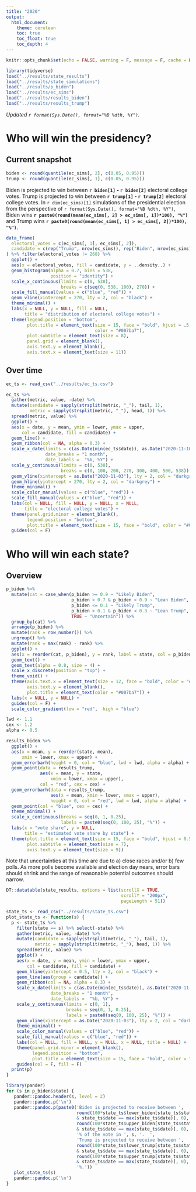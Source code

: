 ```yaml
---
title: "2020"
output: 
  html_document:
    theme: cerulean
    toc: true
    toc_float: true
    toc_depth: 4
---
```



```r
knitr::opts_chunk$set(echo = FALSE, warning = F, message = F, cache = F, fig.align = 'center')
```


```r
library(tidyverse)
load("../results/state_results")
load("../results/state_simulations")
load("../results/p_biden")
load("../results/ec_sims")
load("../results/results_biden")
load("../results/results_trump")
```

_Updated `r format(Sys.Date(), format="%B %dth, %Y")`._

# Who will win the presidency?

## Current snapshot

```r
biden <- round(quantile(ec_sims[, 2], c(0.05, 0.95)))
trump <- round(quantile(ec_sims[, 1], c(0.05, 0.95)))
```

Biden is projected to win between **`r biden[1]` - `r biden[2]`** electoral college votes.  Trump is projected to win between **`r trump[1]` - `r trump[2]`** electoral college votes.  In `r dim(ec_sims)[1]` simulations of the presidential election from the perspective of `r format(Sys.Date(), format="%B %dth, %Y")`, Biden wins **`r paste0(round(mean(ec_sims[, 2] > ec_sims[, 1])*100), "%")`** and Trump wins **`r paste0(round(mean(ec_sims[, 1] > ec_sims[, 2])*100), "%")`**.


```r
data_frame(
  electoral_votes = c(ec_sims[, 1], ec_sims[, 2]),
  candidate = c(rep("Trump", nrow(ec_sims)), rep("Biden", nrow(ec_sims)))
) %>% filter(electoral_votes != 268) %>%
  ggplot() +
  aes(x = electoral_votes, fill = candidate, y = ..density..) +
  geom_histogram(alpha = 0.7, bins = 538,
                 position = "identity") +
  scale_x_continuous(limits = c(0, 538),
                     breaks = c(seq(0, 538, 100), 270)) +
  scale_fill_manual(values = c("blue", "red")) +
  geom_vline(xintercept = 270, lty = 2, col = "black") +
  theme_minimal() +
  labs(x = NULL, y = NULL, fill = NULL,
       title = "distribution of electoral college votes") +
  theme(legend.position = "bottom",
        plot.title = element_text(size = 15, face = "bold", hjust = .5,
                                  color = "#007ba7"),
        plot.subtitle = element_text(size = 8),
        panel.grid = element_blank(),
        axis.text.y = element_blank(),
        axis.text.x = element_text(size = 11))

```

## Over time

```r
ec_ts <- read_csv("../results/ec_ts.csv")

ec_ts %>%
  gather(metric, value, -date) %>%
  mutate(candidate = sapply(strsplit(metric, "_"), tail, 1),
         metric = sapply(strsplit(metric, "_"), head, 1)) %>%
  spread(metric, value) %>%
  ggplot() +
  aes(x = date, y = mean, ymin = lower, ymax = upper,
      col = candidate, fill = candidate) +
  geom_line() +
  geom_ribbon(col = NA, alpha = 0.3) +
  scale_x_date(limits = c(as.Date(min(ec_ts$date)), as.Date("2020-11-10")),
               date_breaks = "1 month",
               date_labels =  "%b, %Y") +
  scale_y_continuous(limits = c(0, 538),
                     breaks = c(0, 100, 200, 270, 300, 400, 500, 538)) +
  geom_vline(xintercept = as.Date("2020-11-03"), lty = 2, col = "darkgrey") +
  geom_hline(yintercept = 270, lty = 2, col = "darkgrey") +
  theme_minimal() +
  scale_color_manual(values = c("blue", "red")) +
  scale_fill_manual(values = c("blue", "red")) +
  labs(col = NULL, fill = NULL, y = NULL, x = NULL,
       title = "electoral college votes") +
  theme(panel.grid.minor = element_blank(),
        legend.position = "bottom",
        plot.title = element_text(size = 15, face = "bold", color = "#007ba7", hjust = 0.5)) +
  guides(col = F)


```


# Who will win each state?

## Overview


```r
p_biden %>%
  mutate(cat = case_when(p_biden >= 0.9 ~ "Likely Biden",
                         p_biden > 0.7 & p_biden < 0.9 ~ "Lean Biden",
                         p_biden <= 0.1 ~ "Likely Trump",
                         p_biden > 0.1 & p_biden < 0.3 ~ "Lean Trump", 
                         TRUE ~ "Uncertain")) %>%
  group_by(cat) %>%
  arrange(p_biden) %>%
  mutate(rank = row_number()) %>%
  ungroup() %>%
  mutate(rank = max(rank) - rank) %>%
  ggplot() +
  aes(x = reorder(cat, p_biden), y = rank, label = state, col = p_biden) +
  geom_text() +
  geom_text(alpha = 0.8, size = 4) +
  scale_x_discrete(position = "top") +
  theme_void() +
  theme(axis.text.x = element_text(size = 12, face = "bold", color = "#007ba7"),
        axis.text.y = element_blank(),
        plot.title = element_text(color = "#007ba7")) +
  labs(x = NULL, y = NULL) +
  guides(col = F) +
  scale_color_gradient(low = "red",  high = "blue")

```



```r
lwd <- 1.1
cex <- 1.2
alpha <- 0.5

results_biden %>%
  ggplot() +
  aes(x = mean, y = reorder(state, mean),
      xmin = lower, xmax = upper) +
  geom_errorbarh(height = 0, col = "blue", lwd = lwd, alpha = alpha) +
  geom_point(data = results_trump, 
             aes(x = mean, y = state,
                 xmin = lower, xmax = upper),
             col = "red", cex = cex) +
  geom_errorbarh(data = results_trump,
                 aes(x = mean, xmin = lower, xmax = upper), 
                 height = 0, col = "red", lwd = lwd, alpha = alpha) +
  geom_point(col = "blue", cex = cex) +
  theme_minimal() +
  scale_x_continuous(breaks = seq(0, 1, 0.25),
                     labels = paste0(seq(0, 100, 25), "%")) +
  labs(x = "vote share", y = NULL,
       title = "estimated vote share by state") +
  theme(plot.title = element_text(size = 15, face = "bold", hjust = 0.5, color = "#007ba7"),
        plot.subtitle = element_text(size = 7),
        axis.text.y = element_text(size = 9))
```



Note that uncertainties at this time are due to a) close races and/or b) few polls.  As more polls become available and election day nears, error bars should shrink and the range of reasonable potential outcomes should narrow.


```r
DT::datatable(state_results, options = list(scrollX = TRUE, 
                                            scrollY = "200px",
                                            pageLength = 51))
```


```r
state_ts <- read_csv("../results/state_ts.csv")
plot_state_ts <- function(s) {
  p <- state_ts %>% 
    filter(state == s) %>% select(-state) %>%
    gather(metric, value, -date) %>%
    mutate(candidate = sapply(strsplit(metric, "_"), tail, 1),
           metric = sapply(strsplit(metric, "_"), head, 1)) %>%
    spread(metric, value) %>%
    ggplot() +
    aes(x = date, y = mean, ymin = lower, ymax = upper,
        col = candidate, fill = candidate) +
    geom_hline(yintercept = 0.5, lty = 2, col = "black") +
    geom_line(aes(group = candidate)) +
    geom_ribbon(col = NA, alpha = 0.3) +
    scale_x_date(limits = c(as.Date(min(ec_ts$date)), as.Date("2020-11-10")),
                 date_breaks = "1 month",
                 date_labels =  "%b, %Y") +
    scale_y_continuous(limits = c(0, 1),
                       breaks = seq(0, 1, 0.25),
                       labels = paste0(seq(0, 100, 25), "%")) +
    geom_vline(xintercept = as.Date("2020-11-03"), lty = 2, col = "darkgrey") +
    theme_minimal() +
    scale_color_manual(values = c("blue", "red")) +
    scale_fill_manual(values = c("blue", "red")) +
    labs(col = NULL, fill = NULL, y = NULL, x = NULL, title = NULL) +
    theme(panel.grid.minor = element_blank(),
          legend.position = "bottom",
          plot.title = element_text(size = 15, face = "bold", color = "#007ba7", hjust = 0.5)) +
    guides(col = F, fill = F)
  print(p)
}

```


```r
library(pander)
for (s in p_biden$state) {
   pander::pandoc.header(s, level = 2)
   pander::pandoc.p('\n')
   pander::pandoc.p(paste0('Biden is projected to receive between ',
                           round(100*state_ts$lower_biden[state_ts$state == s 
                           & state_ts$date == max(state_ts$date)], 0), '% and ',
                           round(100*state_ts$upper_biden[state_ts$state == s 
                           & state_ts$date == max(state_ts$date)], 0), 
                           '% of the vote in ', s, '.  ',
                           'Trump is projected to receive between ',
                           round(100*state_ts$lower_trump[state_ts$state == s 
                           & state_ts$date == max(state_ts$date)], 0), '% and ',
                           round(100*state_ts$upper_trump[state_ts$state == s 
                           & state_ts$date == max(state_ts$date)], 0), 
                           '%.'))
   plot_state_ts(s)
   pander::pandoc.p('\n')
}
```
